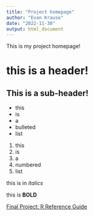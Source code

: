 ```yaml
---
title: "Project homepage"
author: "Evan Krause"
date: "2022-11-30"
output: html_document
---
```


This is my project homepage!


# this is a header!

## This is a sub-header!


* this 
* is
* a 
* bulleted
* list


1. this
2. is
3. a 
4. numbered
5. list

this is in *italics*

this is **BOLD**

[Final Project: R Reference Guide](R_reference_final.html)